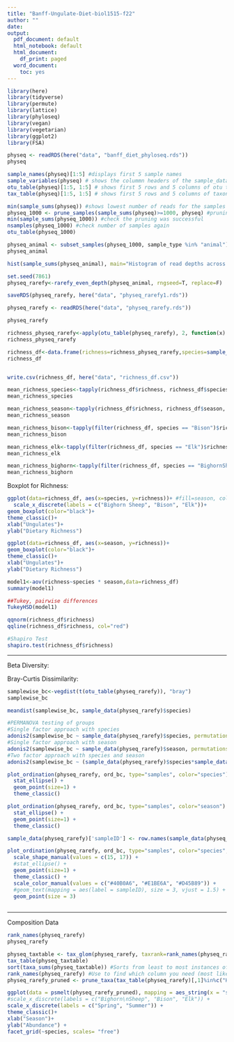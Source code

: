 ```yaml
---
title: "Banff-Ungulate-Diet-biol1515-f22"
author: ""
date:
output:
  pdf_document: default
  html_notebook: default
  html_document:
    df_print: paged
  word_document: 
    toc: yes
---
```

```r
library(here)
library(tidyverse)
library(permute)
library(lattice)
library(phyloseq)
library(vegan)
library(vegetarian)
library(ggplot2)
library(FSA)
```

```r
physeq <- readRDS(here("data", "banff_diet_phyloseq.rds"))
physeq
```

```r
sample_names(physeq)[1:5] #displays first 5 sample names
sample_variables(physeq) # shows the colummn headers of the sample_data 
otu_table(physeq)[1:5, 1:5] # shows first 5 rows and 5 columns of otu table
tax_table(physeq)[1:5, 1:5] # shows first 5 rows and 5 columns of taxonomy table
```

```r
min(sample_sums(physeq)) #shows lowest number of reads for the samples
physeq_1000 <- prune_samples(sample_sums(physeq)>=1000, physeq) #pruning samples with reads below 1000
min(sample_sums(physeq_1000)) #check the pruning was successful  
nsamples(physeq_1000) #check number of samples again
otu_table(physeq_1000)
```

```r
physeq_animal <- subset_samples(physeq_1000, sample_type %in% "animal")
physeq_animal
```

```r
hist(sample_sums(physeq_animal), main="Histogram of read depths across samples", xlab="sequencing depth", ylab="number of samples")
```

```r
set.seed(7861)
physeq_rarefy<-rarefy_even_depth(physeq_animal, rngseed=T, replace=F)
```

```r
saveRDS(physeq_rarefy, here("data", "physeq_rarefy1.rds"))

```

```r
physeq_rarefy <- readRDS(here("data", "physeq_rarefy.rds"))

physeq_rarefy
```

```r
richness_physeq_rarefy<-apply(otu_table(physeq_rarefy), 2, function(x) d(x, q=0))
richness_physeq_rarefy


```

```r
richness_df<-data.frame(richness=richness_physeq_rarefy,species=sample_data(physeq_rarefy)$species, season=sample_data(physeq_rarefy)$season)
richness_df


write.csv(richness_df, here("data", "richness_df.csv"))
```

```r
mean_richness_species<-tapply(richness_df$richness, richness_df$species, mean)
mean_richness_species

mean_richness_season<-tapply(richness_df$richness, richness_df$season, mean)
mean_richness_season

mean_richness_bison<-tapply(filter(richness_df, species == "Bison")$richness, filter(richness_df, species == "Bison")$season, mean)
mean_richness_bison

mean_richness_elk<-tapply(filter(richness_df, species == "Elk")$richness, filter(richness_df, species == "Elk")$season, mean)
mean_richness_elk

mean_richness_bighorn<-tapply(filter(richness_df, species == "BighornSheep")$richness, filter(richness_df, species == "BighornSheep")$season, mean)
mean_richness_bighorn

```

Boxplot for Richness:
```r
ggplot(data=richness_df, aes(x=species, y=richness))+ #fill=season, color=season, type=season)#)+
  scale_x_discrete(labels = c("Bighorn Sheep", "Bison", "Elk"))+
geom_boxplot(color="black")+
theme_classic()+
xlab("Ungulates")+
ylab("Dietary Richness")
```

```r
ggplot(data=richness_df, aes(x=season, y=richness))+ 
geom_boxplot(color="black")+
theme_classic()+
xlab("Ungulates")+
ylab("Dietary Richness")
```

```r
model1<-aov(richness~species * season,data=richness_df)
summary(model1)

##Tukey, pairwise differences
TukeyHSD(model1)
```

```r
qqnorm(richness_df$richness)
qqline(richness_df$richness, col="red")
```

```r
#Shapiro Test
shapiro.test(richness_df$richness)
```


*****
Beta Diversity:

Bray-Curtis Dissimilarity:
```r
samplewise_bc<-vegdist(t(otu_table(physeq_rarefy)), "bray")
samplewise_bc
```

```r
meandist(samplewise_bc, sample_data(physeq_rarefy)$species)
```

```r
#PERMANOVA testing of groups
#Single factor approach with species
adonis2(samplewise_bc ~ sample_data(physeq_rarefy)$species, permutations = 1000)
#Single factor approach with season
adonis2(samplewise_bc ~ sample_data(physeq_rarefy)$season, permutations = 1000)
#Two factor approach with species and season
adonis2(samplewise_bc ~ (sample_data(physeq_rarefy)$species*sample_data(physeq_rarefy)$season), permutations = 1000)
```


```r
plot_ordination(physeq_rarefy, ord_bc, type="samples", color="species") + 
  stat_ellipse() + 
  geom_point(size=1) +
  theme_classic()

plot_ordination(physeq_rarefy, ord_bc, type="samples", color="season") + 
  stat_ellipse() + 
  geom_point(size=1) +
  theme_classic()
```

```r
sample_data(physeq_rarefy)['sampleID'] <- row.names(sample_data(physeq_rarefy))

plot_ordination(physeq_rarefy, ord_bc, type="samples", color="species", shape="season") +
  scale_shape_manual(values = c(15, 17)) +
  #stat_ellipse() +
  geom_point(size=1) +
  theme_classic() +
  scale_color_manual(values = c("#40B0A6", "#E1BE6A", "#D45B89")) +
  #geom_text(mapping = aes(label = sampleID), size = 3, vjust = 1.5) + #add text variable to plot
  geom_point(size = 3)
  
```

***********
Composition Data

```r
rank_names(physeq_rarefy)
physeq_rarefy
```

```r
physeq_taxtable <- tax_glom(physeq_rarefy, taxrank=rank_names(physeq_rarefy)[1])
tax_table(physeq_taxtable)
sort(taxa_sums(physeq_taxtable)) #Sorts from least to most instances of a taxa
rank_names(physeq_rarefy) #Use to find which column you need (most likely "family_name")
physeq_rarefy_pruned <- prune_taxa(tax_table(physeq_rarefy)[,1]%in%c("Hydrophyllaceae", "Equisetaceae", "Saxifragaceae", "Elaeagnaceae", "Ophioglossaceae", "Plantaginaceae", "Cyperaceae", "Caryophyllaceae", "Crassulaceae", "Asteraceae", "Pinaceae", "Fabaceae", "Ericaceae", "Onagraceae", "Polygonaceae", "Salicaceae", "Poaceae", "Rosaceae"), physeq_rarefy)
```

```r
ggplot(data = psmelt(physeq_rarefy_pruned), mapping = aes_string(x = "season",y = "Abundance")) + geom_bar(aes(color=family_name, fill=family_name), stat="identity", position = "fill")+
#scale_x_discrete(labels = c("Bighorn\nSheep", "Bison", "Elk")) +
scale_x_discrete(labels = c("Spring", "Summer")) +
theme_classic()+
xlab("Season")+
ylab("Abundance") +
facet_grid(~species, scales= "free")
```
